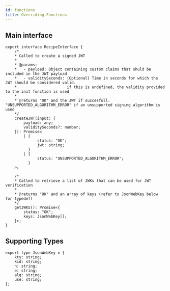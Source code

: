 ```yaml
---
id: functions
title: Overriding Functions
---
```


## Main interface

```tsx
export interface RecipeInterface {
    /*
    * Called to create a signed JWT
    * 
    * @params: 
    *   - payload: Object containing custom claims that shuld be included in the JWT payload
    *   - validitySeconds: (Optional) Time in seconds for which the JWT should be considered valid.
    *                      if this is undefined, the validity provided to the init function is used
    * 
    * @returns "OK" and the JWT if succesfull. "UNSUPPORTED_ALGORITHM_ERROR" if an unsupported signing algorithm is used
    */
    createJWT(input: {
        payload: any;
        validitySeconds?: number;
    }): Promise<
        | {
              status: "OK";
              jwt: string;
          }
        | {
              status: "UNSUPPORTED_ALGORITHM_ERROR";
          }
    >;

    /*
    * Called to retrieve a list of JWKs that can be used for JWT verification
    * 
    * @returns "OK" and an array of keys (refer to JsonWebKey below for typedef)
    */
    getJWKS(): Promise<{
        status: "OK";
        keys: JsonWebKey[];
    }>;
}
```

## Supporting Types

```tsx
export type JsonWebKey = {
    kty: string;
    kid: string;
    n: string;
    e: string;
    alg: string;
    use: string;
};
```